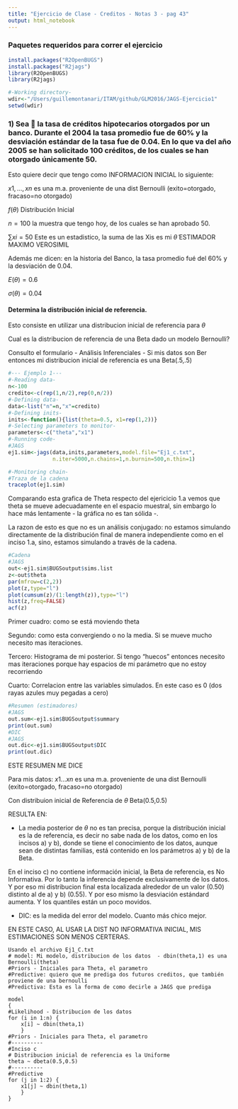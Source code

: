 ```yaml
---
title: "Ejercicio de Clase - Creditos - Notas 3 - pag 43"
output: html_notebook
---
```

### Paquetes requeridos para correr el ejercicio

```r
install.packages("R2OpenBUGS")
install.packages("R2jags")
library(R2OpenBUGS)
library(R2jags)

#-Working directory-
wdir<-"/Users/guillemontanari/ITAM/github/GLM2016/JAGS-Ejercicio1"
setwd(wdir)
```

### 1) Sea  la tasa de créditos hipotecarios otorgados por un banco. Durante el 2004 la tasa promedio fue de 60% y la desviación estándar de la tasa fue de 0.04. En lo que va del año 2005 se han solicitado 100 créditos, de los cuales se han otorgado únicamente 50.

Esto quiere decir que tengo como INFORMACION INICIAL lo siguiente:

  $x1,...,xn$ es una m.a.  proveniente de una dist Bernoulli (exito=otorgado, fracaso=no otorgado)
  
  $f(\theta)$   Distribución Inicial
  
  $n=100$ la muestra que tengo hoy, de los cuales se han aprobado 50.
  
  $\sum xi=50$ Este es un estadistico, la suma de las Xis es mi $\tilde\theta$ ESTIMADOR MAXIMO VEROSIMIL
  
  Además me dicen: en la historia del Banco, la tasa promedio fué del 60% y la desviación de 0.04.
  
  $E(\theta)= 0.6$
  
  $\sigma(\theta)= 0.04$
  
  
#### Determina la distribución inicial de referencia. 

 Esto consiste en utilizar una distribucion inicial de referencia para $\theta$ 
 
 Cual es la distribucion de referencia de una Beta dado un modelo Bernoulli?
 
 Consulto el formulario - Análisis Inferenciales - Si mis datos son Ber entonces mi distribucion inicial de referencia es una Beta(.5,.5)
 
```r
#--- Ejemplo 1---
#-Reading data-
n<-100
credito<-c(rep(1,n/2),rep(0,n/2))
#-Defining data-
data<-list("n"=n,"x"=credito)
#-Defining inits-
inits<-function(){list(theta=0.5, x1=rep(1,2))}
#-Selecting parameters to monitor-
parameters<-c("theta","x1")
#-Running code-
#JAGS
ej1.sim<-jags(data,inits,parameters,model.file="Ej1_c.txt",
              n.iter=5000,n.chains=1,n.burnin=500,n.thin=1)
```
```r
#-Monitoring chain-
#Traza de la cadena
traceplot(ej1.sim)
```
Comparando esta grafica de Theta respecto del ejericicio 1.a vemos que theta se mueve adecuadamente en el espacio muestral, sin embargo lo hace más lentamente - la gráfica no es tan sólida -.

La razon de esto es que no es un análisis conjugado: no estamos simulando directamente de la distribución final de manera independiente como en el inciso 1.a, sino, estamos simulando a través de la cadena. 


```r
#Cadena
#JAGS
out<-ej1.sim$BUGSoutput$sims.list
z<-out$theta
par(mfrow=c(2,2))
plot(z,type="l")
plot(cumsum(z)/(1:length(z)),type="l")
hist(z,freq=FALSE)
acf(z)

```
Primer cuadro: como se está moviendo theta

Segundo: como esta convergiendo o no la media. Si se mueve mucho necesito mas iteraciones.

Tercero: Histograma de mi posterior. Si tengo "huecos" entonces necesito mas iteraciones porque hay espacios de mi parámetro que no estoy recorriendo

Cuarto: Correlacion entre las variables simulados. En este caso es 0 (dos rayas azules muy pegadas a cero)


```r
#Resumen (estimadores)
#JAGS
out.sum<-ej1.sim$BUGSoutput$summary
print(out.sum)
#DIC
#JAGS
out.dic<-ej1.sim$BUGSoutput$DIC
print(out.dic)
```

ESTE RESUMEN ME DICE

Para mis datos: 
 $x1...xn$ es una m.a.  proveniente de una dist Bernoulli (exito=otorgado, fracaso=no otorgado)
 
Con distribuion inicial de Referencia de $\theta$ Beta(0.5,0.5)

 RESULTA EN:
 
- La media posterior de $\theta$ no es tan precisa, porque la distribución inicial es la de referencia, es decir no sabe nada de los datos, como en los incisos a) y b), donde se tiene el conocimiento de los datos, aunque sean de distintas familias, está contenido en los parámetros a) y b) de la Beta. 

En el inciso c) no contiene información inicial, la Beta de referencia, es No Informativa. Por lo tanto la inferencia depende exclusivamente de los datos. Y por eso mi distribucion final esta localizada alrededor de un valor (0.50) distinto al de a) y b) (0.55). Y por eso mismo la desviación estándard aumenta. Y los quantiles están un poco movidos.

- DIC:  es la medida del error del modelo. Cuanto más chico mejor.

EN ESTE CASO, AL USAR LA DIST NO INFORMATIVA INICIAL, MIS ESTIMACIONES SON MENOS CERTERAS.

```
Usando el archivo Ej1_C.txt
# model: Mi modelo, distribucion de los datos  - dbin(theta,1) es una Bernoulli(theta)
#Priors - Iniciales para Theta, el parametro
#Predictive: quiero que me prediga dos futuros creditos, que también proviene de una bernoulli
#Predictiva: Esta es la forma de como decirle a JAGS que prediga

model
{
#Likelihood - Distribucion de los datos
for (i in 1:n) {
	x[i] ~ dbin(theta,1)
	}
#Priors - Iniciales para Theta, el parametro
#----------
#Inciso c
# Distribucion inicial de referencia es la Uniforme
theta ~ dbeta(0.5,0.5)
#----------
#Predictive
for (j in 1:2) {
	x1[j] ~ dbin(theta,1)
	}
}
```
